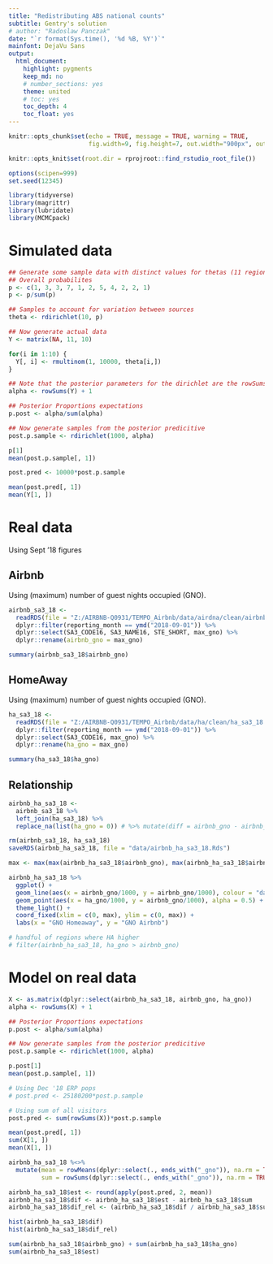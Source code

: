 ```yaml
---
title: "Redistributing ABS national counts"
subtitle: Gentry's solution
# author: "Radoslaw Panczak"
date: "`r format(Sys.time(), '%d %B, %Y')`"
mainfont: DejaVu Sans
output: 
  html_document: 
    highlight: pygments
    keep_md: no
    # number_sections: yes
    theme: united
    # toc: yes
    toc_depth: 4
    toc_float: yes
---
```


<!-- ------------------------------------------------------------ --> 

```r
knitr::opts_chunk$set(echo = TRUE, message = TRUE, warning = TRUE, 
                      fig.width=9, fig.height=7, out.width="900px", out.height="700px", dpi=300)

knitr::opts_knit$set(root.dir = rprojroot::find_rstudio_root_file())

options(scipen=999)
set.seed(12345)

library(tidyverse) 
library(magrittr) 
library(lubridate) 
library(MCMCpack) 
```

<!-- ------------------------------------------------------------ --> 

# Simulated data

```r
## Generate some sample data with distinct values for thetas (11 regions 10 sources)
## Overall probabilites
p <- c(1, 3, 3, 7, 1, 2, 5, 4, 2, 2, 1)
p <- p/sum(p)

## Samples to account for variation between sources
theta <- rdirichlet(10, p)

## Now generate actual data
Y <- matrix(NA, 11, 10)

for(i in 1:10) {
  Y[, i] <- rmultinom(1, 10000, theta[i,])
}

## Note that the posterior parameters for the dirichlet are the rowSums of Y plus the hyperparameters (1)
alpha <- rowSums(Y) + 1

## Posterior Proportions expectations
p.post <- alpha/sum(alpha)

## Now generate samples from the posterior predicitive
post.p.sample <- rdirichlet(1000, alpha)

p[1]
mean(post.p.sample[, 1])

post.pred <- 10000*post.p.sample

mean(post.pred[, 1])
mean(Y[1, ])
```

# Real data

Using Sept '18 figures

## Airbnb

Using (maximum) number of guest nights occupied (GNO).

```r
airbnb_sa3_18 <- 
  readRDS(file = "Z:/AIRBNB-Q0931/TEMPO_Airbnb/data/airdna/clean/airbnb_sa3_18.rds") %>% 
  dplyr::filter(reporting_month == ymd("2018-09-01")) %>% 
  dplyr::select(SA3_CODE16, SA3_NAME16, STE_SHORT, max_gno) %>% 
  dplyr::rename(airbnb_gno = max_gno)

summary(airbnb_sa3_18$airbnb_gno)
```

## HomeAway

Using (maximum) number of guest nights occupied (GNO).

```r
ha_sa3_18 <- 
  readRDS(file = "Z:/AIRBNB-Q0931/TEMPO_Airbnb/data/ha/clean/ha_sa3_18.rds") %>% 
  dplyr::filter(reporting_month == ymd("2018-09-01")) %>% 
  dplyr::select(SA3_CODE16, max_gno) %>% 
  dplyr::rename(ha_gno = max_gno)

summary(ha_sa3_18$ha_gno)
```

## Relationship

```r
airbnb_ha_sa3_18 <- 
  airbnb_sa3_18 %>% 
  left_join(ha_sa3_18) %>% 
  replace_na(list(ha_gno = 0)) # %>% mutate(diff = airbnb_gno - airbnb_gno)

rm(airbnb_sa3_18, ha_sa3_18)
saveRDS(airbnb_ha_sa3_18, file = "data/airbnb_ha_sa3_18.Rds")

max <- max(max(airbnb_ha_sa3_18$airbnb_gno), max(airbnb_ha_sa3_18$airbnb_gno))/1000

airbnb_ha_sa3_18 %>% 
  ggplot() +
  geom_line(aes(x = airbnb_gno/1000, y = airbnb_gno/1000), colour = "darkorchid4", size = 1) +
  geom_point(aes(x = ha_gno/1000, y = airbnb_gno/1000), alpha = 0.5) +
  theme_light() +
  coord_fixed(xlim = c(0, max), ylim = c(0, max)) +
  labs(x = "GNO Homeaway", y = "GNO Airbnb")

# handful of regions where HA higher
# filter(airbnb_ha_sa3_18, ha_gno > airbnb_gno)
```

# Model on real data

```r
X <- as.matrix(dplyr::select(airbnb_ha_sa3_18, airbnb_gno, ha_gno))
alpha <- rowSums(X) + 1

## Posterior Proportions expectations
p.post <- alpha/sum(alpha)

## Now generate samples from the posterior predicitive
post.p.sample <- rdirichlet(1000, alpha)

p.post[1]
mean(post.p.sample[, 1])

# Using Dec '18 ERP pops
# post.pred <- 25180200*post.p.sample

# Using sum of all visitors
post.pred <- sum(rowSums(X))*post.p.sample

mean(post.pred[, 1])
sum(X[1, ])
mean(X[1, ])

```

```r
airbnb_ha_sa3_18 %<>% 
  mutate(mean = rowMeans(dplyr::select(., ends_with("_gno")), na.rm = TRUE),
         sum = rowSums(dplyr::select(., ends_with("_gno")), na.rm = TRUE))

airbnb_ha_sa3_18$est <- round(apply(post.pred, 2, mean))
airbnb_ha_sa3_18$dif <- airbnb_ha_sa3_18$est - airbnb_ha_sa3_18$sum
airbnb_ha_sa3_18$dif_rel <- (airbnb_ha_sa3_18$dif / airbnb_ha_sa3_18$sum) * 100

hist(airbnb_ha_sa3_18$dif)
hist(airbnb_ha_sa3_18$dif_rel)

sum(airbnb_ha_sa3_18$airbnb_gno) + sum(airbnb_ha_sa3_18$ha_gno)
sum(airbnb_ha_sa3_18$est)
```

